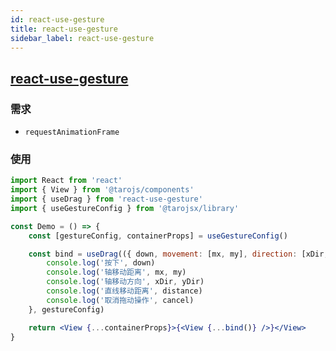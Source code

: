 ```yaml
---
id: react-use-gesture
title: react-use-gesture
sidebar_label: react-use-gesture
---
```


## [react-use-gesture](https://github.com/react-spring/react-use-gesture)

### 需求

- `requestAnimationFrame`

### 使用

```jsx
import React from 'react'
import { View } from '@tarojs/components'
import { useDrag } from 'react-use-gesture'
import { useGestureConfig } from '@tarojsx/library'

const Demo = () => {
    const [gestureConfig, containerProps] = useGestureConfig()

    const bind = useDrag(({ down, movement: [mx, my], direction: [xDir, yDir], distance, cancel }) => {
        console.log('按下', down)
        console.log('轴移动距离', mx, my)
        console.log('轴移动方向', xDir, yDir)
        console.log('直线移动距离', distance)
        console.log('取消拖动操作', cancel)
    }, gestureConfig)

    return <View {...containerProps}>{<View {...bind()} />}</View>
}
```
